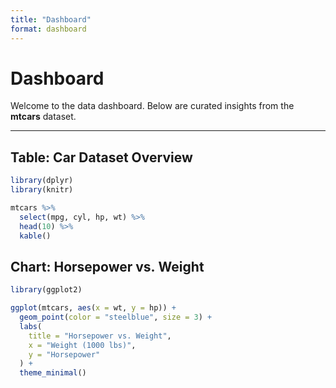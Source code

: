 ```yaml
---
title: "Dashboard"
format: dashboard
---
```


# Dashboard

Welcome to the data dashboard. Below are curated insights from the **mtcars** dataset.

------------------------------------------------------------------------

## Table: Car Dataset Overview

```r
library(dplyr)
library(knitr)

mtcars %>%
  select(mpg, cyl, hp, wt) %>%
  head(10) %>%
  kable()
```

## Chart: Horsepower vs. Weight

```r
library(ggplot2)

ggplot(mtcars, aes(x = wt, y = hp)) +
  geom_point(color = "steelblue", size = 3) +
  labs(
    title = "Horsepower vs. Weight",
    x = "Weight (1000 lbs)",
    y = "Horsepower"
  ) +
  theme_minimal()
```
